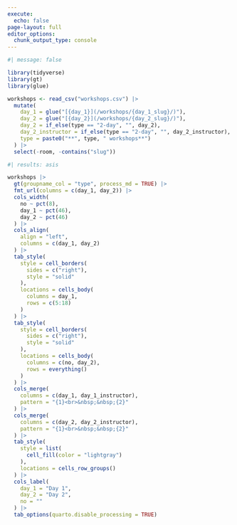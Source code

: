 ```yaml
---
execute: 
  echo: false
page-layout: full
editor_options: 
  chunk_output_type: console
---
```


```r
#| message: false

library(tidyverse)
library(gt)
library(glue)

workshops <- read_csv("workshops.csv") |>
  mutate(
    day_1 = glue("[{day_1}](/workshops/{day_1_slug}/)"),
    day_2 = glue("[{day_2}](/workshops/{day_2_slug}/)"),
    day_2 = if_else(type == "2-day", "", day_2),
    day_2_instructor = if_else(type == "2-day", "", day_2_instructor),
    type = paste0("**", type, " workshops**")
  ) |>
  select(-room, -contains("slug")) 
```

```r
#| results: asis

workshops |>
  gt(groupname_col = "type", process_md = TRUE) |>
  fmt_url(columns = c(day_1, day_2)) |>
  cols_width(
    no ~ pct(8),
    day_1 ~ pct(46),
    day_2 ~ pct(46) 
  ) |>
  cols_align(
    align = "left",
    columns = c(day_1, day_2)
  ) |>
  tab_style(
    style = cell_borders(
      sides = c("right"),
      style = "solid"
    ),
    locations = cells_body(
      columns = day_1,
      rows = c(5:18)
    )
  ) |>
  tab_style(
    style = cell_borders(
      sides = c("right"),
      style = "solid"
    ),
    locations = cells_body(
      columns = c(no, day_2),
      rows = everything()
    )
  ) |>
  cols_merge(
    columns = c(day_1, day_1_instructor),
    pattern = "{1}<br>&nbsp;&nbsp;{2}"
  ) |>
  cols_merge(
    columns = c(day_2, day_2_instructor),
    pattern = "{1}<br>&nbsp;&nbsp;{2}"
  ) |>
  tab_style(
    style = list(
      cell_fill(color = "lightgray")
    ),
    locations = cells_row_groups()
  ) |>
  cols_label(
    day_1 = "Day 1",
    day_2 = "Day 2",
    no = ""
  ) |>
  tab_options(quarto.disable_processing = TRUE)
```
